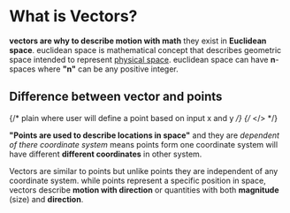 # What is Vectors?
**vectors are why to describe motion with math** they exist in **Euclidean space**. euclidean space is mathematical concept that describes geometric space intended to represent [physical space](https://en.wikipedia.org/wiki/Physical_space "Physical space"). euclidean space can have **n**-spaces where **"n"** can be any positive integer.

## Difference between vector and points  
{/* plain where user will define a point based on input x and y */}
{/* </> */}

**"Points are used to describe locations in space"** and they are *dependent of there coordinate system* means points form one coordinate system will have different **different coordinates** in other system.

Vectors are similar to points but unlike points they are independent of any coordinate system. while points represent a specific position in space, vectors describe **motion with direction** or quantities with both **magnitude** (size) and **direction**.

